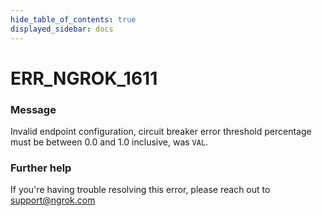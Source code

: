 ```yaml
---
hide_table_of_contents: true
displayed_sidebar: docs
---
```



# ERR_NGROK_1611

### Message

Invalid endpoint configuration, circuit breaker error threshold percentage must be between 0.0 and 1.0 inclusive, was `VAL`.

<ErrorDetails error="err_ngrok_1611" />

### Further help

If you're having trouble resolving this error, please reach out to [support@ngrok.com](mailto:support@ngrok.com?subject=Help%20with%20ERR_NGROK_1611)

